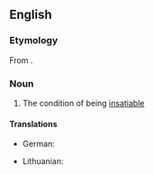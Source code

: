 ==English==

===Etymology===
From {{etyl|la|en}} {{m|la|insatiabilitas}}.

===Noun===
{{en-noun|-|insatiabilities}}

# The condition of being [[insatiable]]

====Translations====
{{trans-top|insatiability}}
* German: {{t|de|Unersättlichkeit|f}}
{{trans-mid}}
* Lithuanian: {{t|lt|nepasotinamumas|m}}
{{trans-bottom}}
